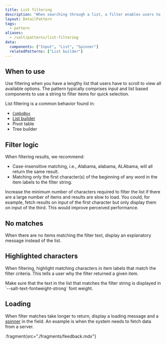 ```yaml
---
title: List filtering
description: "When searching through a list, a filter enables users to specify criteria and only show relevant options. This pattern introduces the filter behavior of Salt components where a list is used."
layout: DetailPattern
tags:
  - pattern
aliases:
  - /salt/patterns/list-filtering
data:
  components: ["Input", "List", "Spinner"]
  relatedPatterns: ["List builder"]
---
```


  <Diagram
    src="/img/patterns/list-filtering/list-filter.png"
    alt="A list filter."
    contentPosition="top"
    border
  />

## When to use

Use filtering when you have a lengthy list that users have to scroll to view all available options. The pattern typically comprises input and list based components to use a string to filter items for quick selection.

List filtering is a common behavior found in:
* [`ComboBox`](/salt/components/combo-box)
* [List builder](/salt/patterns/list-builder)
* Pivot table
* Tree builder

## Filter logic 

When filtering results, we recommend:

* Case-insensitive matching, i.e., Alabama, alabama, ALAbama, will all return the same result.
* Matching only the first character(s) of the beginning of any word in the item labels to the filter string.

<Diagram
    src="/img/patterns/list-filtering/list-filter-logic.png"
    alt="An example of filter logic."
    contentPosition="top"
    border
    caption="An example of filter logic."
/>

<GuidanceCallout type="positive" customPillText="Best practices">
Increase the minimum number of characters required to filter the list if there are a large number of items and results are slow to load. You could, for example, fetch results on input of the first character but only display them on input of the third. This would improve perceived performance.
</GuidanceCallout>

## No matches

When there are no items matching the filter text, display an explanatory message instead of the list.

  <Diagram
    src="/img/patterns/list-filtering/list-filter-no-matches.png"
    alt="An example of no matches in the list."
    contentPosition="top"
    border
    caption="An example of no matches in the list."
  />

## Highlighted characters

When filtering, highlight matching characters in item labels that match the filter criteria. This tells a user why the filter returned a given item.

  <Diagram
    src="/img/patterns/list-filtering/list-filtering-combobox.png"
    alt="An example of filtering a list in a combo box."
    contentPosition="top"
    border
    caption="An example of filtering a list in a combo box."
  />

<GuidanceCallout type="positive" customPillText="Best practices">
Make sure that the text in the list that matches the filter string is displayed in `--salt-text-fontweight-strong` font weight.
</GuidanceCallout>

## Loading

When filter matches take longer to return, display a loading message and a [spinner](/salt/components/spinner) in the field. An example is when the system needs to fetch data from a server.

  <Diagram
    src="/img/patterns/list-filtering/list-filter-slow-loading.png"
    alt="An example of asynchronous loading."
    contentPosition="top"
    border
    caption="An example of how to communicate to a user that data is loading."
  />

:fragment{src="./fragments/feedback.mdx"}

